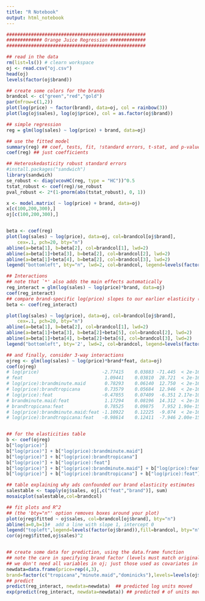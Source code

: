 ---
title: "R Notebook"
output: html_notebook
---


```{r}
###################################################
############# Orange Juice Regression #############
###################################################

## read in the data
rm(list=ls()) # clearn workspace
oj <- read.csv("oj.csv") 
head(oj)
levels(factor(oj$brand))

## create some colors for the brands
brandcol <- c("green","red","gold")
par(mfrow=c(1,2))
plot(log(price) ~ factor(brand), data=oj, col = rainbow(3))
plot(log(oj$sales), log(oj$price), col = as.factor(oj$brand))

## simple regression
reg = glm(log(sales) ~ log(price) + brand, data=oj)

## use the fitted model
summary(reg) ## coef, tests, fit, !standard errors, t-stat, and p-values are not heteroskedasticity robust
coef(reg) ## just coefficients

## Heteroskedasticity robust standard errors
#install.packages("sandwich")
library(sandwich)
se_robust <- diag(vcovHC(reg, type = "HC"))^0.5
tstat_robust <- coef(reg)/se_robust
pval_robust <- 2*(1-pnorm(abs(tstat_robust), 0, 1))

x <- model.matrix( ~ log(price) + brand, data=oj)
x[c(100,200,300),]
oj[c(100,200,300),]


beta <- coef(reg)
plot(log(sales) ~ log(price), data=oj, col=brandcol[oj$brand], 
	cex=.1, pch=20, bty="n")
abline(a=beta[1], b=beta[2], col=brandcol[1], lwd=2)
abline(a=beta[1]+beta[3], b=beta[2], col=brandcol[2], lwd=2)
abline(a=beta[1]+beta[4], b=beta[2], col=brandcol[3], lwd=2)
legend("bottomleft", bty="n", lwd=2, col=brandcol, legend=levels(factor(oj$brand)))

```



```{r}
## Interactions
## note that `*' also adds the main effects automatically
reg_interact = glm(log(sales) ~ log(price)*brand, data=oj)
coef(reg_interact)
## compare brand-specific log(price) slopes to our earlier elasticity (-3.1)
beta <- coef(reg_interact)

plot(log(sales) ~ log(price), data=oj, col=brandcol[oj$brand], 
	cex=.1, pch=20, bty="n")
abline(a=beta[1], b=beta[2], col=brandcol[1], lwd=2)
abline(a=beta[1]+beta[3], b=beta[2]+beta[5], col=brandcol[2], lwd=2)
abline(a=beta[1]+beta[4], b=beta[2]+beta[6], col=brandcol[3], lwd=2)
legend("bottomleft", bty='2', lwd=2, col=brandcol, legend=levels(factor(oj$brand)))

## and finally, consider 3-way interactions
ojreg <- glm(log(sales) ~ log(price)*brand*feat, data=oj)
coef(ojreg)
# log(price)                       -2.77415    0.03883 -71.445  < 2e-16 ***
# feat                              1.09441    0.03810  28.721  < 2e-16 ***
# log(price):brandminute.maid       0.78293    0.06140  12.750  < 2e-16 ***
# log(price):brandtropicana         0.73579    0.05684  12.946  < 2e-16 ***
# log(price):feat                  -0.47055    0.07409  -6.351 2.17e-10 ***
# brandminute.maid:feat             1.17294    0.08196  14.312  < 2e-16 ***
# brandtropicana:feat               0.78525    0.09875   7.952 1.90e-15 ***
# log(price):brandminute.maid:feat -1.10922    0.12225  -9.074  < 2e-16 ***
# log(price):brandtropicana:feat   -0.98614    0.12411  -7.946 2.00e-15 ***


## for the elasticities table
b <- coef(ojreg)
b["log(price)"] 
b["log(price)"] + b["log(price):brandminute.maid"]
b["log(price)"] + b["log(price):brandtropicana"]
b["log(price)"] + b["log(price):feat"] 
b["log(price)"] + b["log(price):brandminute.maid"] + b["log(price):feat"] + b["log(price):brandminute.maid:feat"]
b["log(price)"] + b["log(price):brandtropicana"] + b["log(price):feat"] + b["log(price):brandtropicana:feat"]

## table explaining why ads confounded our brand elasticity estimates
salestable <- tapply(oj$sales, oj[,c("feat","brand")], sum)
mosaicplot(salestable,col=brandcol)

## fit plots and R^2 
## (the 'bty="n"' option removes boxes around your plot)
plot(ojreg$fitted ~ oj$sales, col=brandcol[oj$brand], bty="n")
abline(a=0,b=1)#  add a line with slope 1, intercept 0
legend("topleft",legend=levels(factor(oj$brand)),fill=brandcol, bty="n")
cor(ojreg$fitted,oj$sales)^2


## create some data for prediction, using the data.frame function
## note the care in specifying brand factor (levels must match original data)
## we don't need all variables in oj; just those used as covariates in reg.
newdata=data.frame(price=rep(4,3), 
brand=factor(c("tropicana","minute.maid","dominicks"),levels=levels(oj$brand)))
## predict
predict(reg_interact, newdata=newdata)  ## predicted log units moved
exp(predict(reg_interact, newdata=newdata)) ## predicted # of units moved

```





